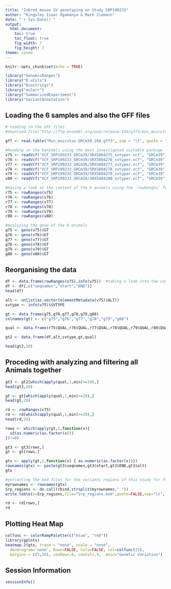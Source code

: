 ```yaml
---
title: "Inbred mouse SV genotyping on Study SRP199233"
author: "Kingsley Isaac Ogamanya & Mark Ziemann"
date: "`r Sys.Date()`"
output:
  html_document:
    toc: true
    toc_float: true
    fig_width: 7
    fig_height: 7
theme: cosmo
---
```




```r
knitr::opts_chunk$set(echo = TRUE)

library("GenomicRanges")
library("R.utils")
library("Biostrings")
library("eulerr")
library("SummarizedExperiment")
library("VariantAnnotation")

```

## Loading the 6 samples and also the GFF files

```r

# reading in the GFF files
#download.file("http://ftp.ensembl.org/pub/release-104/gff3/mus_musculus/Mus_musculus.GRCm39.104.gff3.gz",destfile = "Mus_musculus.GRCm39.104.gff3.gz")

gff <- read.table("Mus_musculus.GRCm39.104.gff3", sep = "\t", quote = "")

#Reading in the 6animals using the most investigated suitable package
v75 <- readVcf("VCF_SRP199233_GRCm39/SRX5884275_svtyper.vcf", "GRCm39")
v76 <- readVcf("VCF_SRP199233_GRCm39/SRX5884276_svtyper.vcf", "GRCm39")
v77 <- readVcf("VCF_SRP199233_GRCm39/SRX5884277_svtyper.vcf", "GRCm39")
v78 <- readVcf("VCF_SRP199233_GRCm39/SRX5884278_svtyper.vcf", "GRCm39")
v79 <- readVcf("VCF_SRP199233_GRCm39/SRX5884279_svtyper.vcf", "GRCm39")
v80 <- readVcf("VCF_SRP199233_GRCm39/SRX5884280_svtyper.vcf", "GRCm39")

#Having a look at the content of the 6 animals using the `rowRanges` function
r75 <- rowRanges(v75)
r76 <- rowRanges(v76)
r77 <- rowRanges(v77)
r78 <- rowRanges(v78)
r79 <- rowRanges(v79)
r80 <- rowRanges(v80)

#Analyzing the geno of the 6 animals 
g75 <- geno(v75)$GT
g76 <- geno(v76)$GT
g77 <- geno(v77)$GT
g78 <- geno(v78)$GT
g79 <- geno(v79)$GT
g80 <- geno(v80)$GT

```

## Reorganising the data

```r

df <- data.frame(rowRanges(v75),info(v75))  #taking a look into the content for one of the vcf file.
df <- df[,c("seqnames","start","END")]
head(df)

alt <- unlist(as.vector(elementMetadata(v75)$ALT))
svtype <- info(v75)$SVTYPE

gt <- data.frame(g75,g76,g77,g78,g79,g80)
colnames(gt) <- c("g75","g76","g77","g78","g79","g80") 

qual <- data.frame(r75$QUAL,r76$QUAL,r77$QUAL,r78$QUAL,r79$QUAL,r80$QUAL)

gt2 <- data.frame(df,alt,svtype,gt,qual) 

head(gt2,20)

```

## Proceding with analyzing and filtering all Animals together

```r

gt3 <- gt2[which(apply(qual,1,min)>=20),]
head(gt3,20)

gt <- gt[which(apply(qual,1,min)>=20),]
head(gt,20)

rd <- rowRanges(v75)
rd <- rd[which(apply(qual,1,min)>=20),]
head(rd,20)

rows <- which(apply(gt,1,function(x){
  sd(as.numeric(as.factor(x)))
})!=0)

gt3 <- gt3[rows,]
gt <- gt[rows,]

gtx <- apply(gt,2,function(x) { as.numeric(as.factor(x))})
rownames(gtx) <- paste(gt3$seqnames,gt3$start,gt3$END,gt3$alt)
gtx

#extracting the bed files for the variants regions of this study for further investigation on IGV
myrownames <- rownames(gtx)
Srp_regions <- do.call(rbind,strsplit(myrownames," "))
write.table(x=Srp_regions,file="Srp_regions.bed",quote=FALSE,sep="\t", col.names = FALSE,row.names = FALSE)

rd <- rd[rows,]
rd

```

## Plotting Heat Map

```r
colfunc <- colorRampPalette(c("blue", "red"))
library(gplots)
heatmap.2(gtx, trace = "none", scale = "none", 
  dendrogram='none', Rowv=FALSE, Colv=FALSE, col=colfunc(25),
  margins = c(5,20), cexRow=.8, cexCol=.9,  main="Genetic Variation")

```

## Session Information

```r

sessionInfo()

```
